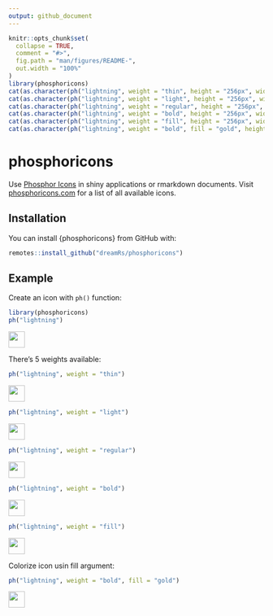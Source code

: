```yaml
---
output: github_document
---
```


<!-- README.md is generated from README.Rmd. Please edit that file -->

```r
knitr::opts_chunk$set(
  collapse = TRUE,
  comment = "#>",
  fig.path = "man/figures/README-",
  out.width = "100%"
)
library(phosphoricons)
cat(as.character(ph("lightning", weight = "thin", height = "256px", width = "256px")), file = "man/figures/lightning-thin.svg")
cat(as.character(ph("lightning", weight = "light", height = "256px", width = "256px")), file = "man/figures/lightning-light.svg")
cat(as.character(ph("lightning", weight = "regular", height = "256px", width = "256px")), file = "man/figures/lightning-regular.svg")
cat(as.character(ph("lightning", weight = "bold", height = "256px", width = "256px")), file = "man/figures/lightning-bold.svg")
cat(as.character(ph("lightning", weight = "fill", height = "256px", width = "256px")), file = "man/figures/lightning-fill.svg")
cat(as.character(ph("lightning", weight = "bold", fill = "gold", height = "256px", width = "256px")), file = "man/figures/lightning-bold-gold.svg")
```

# phosphoricons

<!-- badges: start -->
<!-- badges: end -->

Use [Phosphor Icons](https://github.com/phosphor-icons/phosphor-icons) in shiny applications or rmarkdown documents. Visit [phosphoricons.com](https://phosphoricons.com/) for a list of all available icons.

## Installation

You can install {phosphoricons} from GitHub with:

```r
remotes::install_github("dreamRs/phosphoricons")
```


## Example

Create an icon with `ph()` function:

```r
library(phosphoricons)
ph("lightning")
```
![](man/figures/lightning-light.svg){height=32}


There's 5 weights available:

```r
ph("lightning", weight = "thin")
```
![](man/figures/lightning-thin.svg){height=32}
```r
ph("lightning", weight = "light")
```
![](man/figures/lightning-light.svg){height=32}
```r
ph("lightning", weight = "regular")
```
![](man/figures/lightning-regular.svg){height=32}
```r
ph("lightning", weight = "bold")
```
![](man/figures/lightning-bold.svg){height=32}
```r
ph("lightning", weight = "fill")
```
![](man/figures/lightning-fill.svg){height=32}

Colorize icon usin fill argument:

```r
ph("lightning", weight = "bold", fill = "gold")
```
![](man/figures/lightning-bold-gold.svg){height=32}


